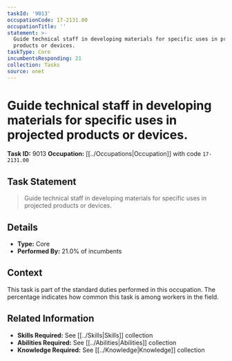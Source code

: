 ```yaml
---
taskId: '9013'
occupationCode: 17-2131.00
occupationTitle: ''
statement: >-
  Guide technical staff in developing materials for specific uses in projected
  products or devices.
taskType: Core
incumbentsResponding: 21
collection: Tasks
source: onet
---
```

# Guide technical staff in developing materials for specific uses in projected products or devices.

**Task ID:** 9013
**Occupation:** [[../Occupations|Occupation]] with code `17-2131.00`

## Task Statement

> Guide technical staff in developing materials for specific uses in projected products or devices.

## Details

- **Type:** Core
- **Performed By:** 21.0% of incumbents

## Context

This task is part of the standard duties performed in this occupation. The percentage indicates how common this task is among workers in the field.

## Related Information

- **Skills Required:** See [[../Skills|Skills]] collection
- **Abilities Required:** See [[../Abilities|Abilities]] collection
- **Knowledge Required:** See [[../Knowledge|Knowledge]] collection
